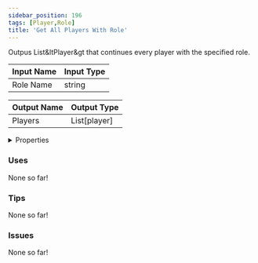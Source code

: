 ```yaml
---
sidebar_position: 196
tags: [Player,Role]
title: 'Get All Players With Role'
---
```


Outpus List&ltPlayer&gt that continues every player with the specified role.




<EsbSvg />

| Input Name | Input Type |
|-----------|-----------|
| Role Name | string |

| Output Name | Output Type |
|-----------|-----------|
| Players | List[player] |


<details>
  <summary>Properties</summary>
  <div>
    <div>
    <table>
      <thead>
        <tr>
          <th>Is beta required?</th>
          <th>❌</th>
        </tr>
        <tr>
          <th>Is this chip a trolling risk?</th>
          <th>❌</th>
        </tr>
        <tr>
          <th>Is this chip a role assignment risk?</th>
          <th>❌</th>
        </tr>
        <tr>
          <th>Chip UUID</th>
          <th>1c0a6bd4-bcac-40a9-8bae-fceff7ff7cff</th>
        </tr>
      </thead>
    </table>
    </div>
  </div>
</details>

### Uses

None so far!

### Tips

None so far!

### Issues

None so far!